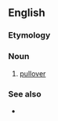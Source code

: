 ==English==

===Etymology===
{{suffix|en|pullover|y}}

===Noun===
{{en-noun|pullies}}

# {{lb|en|informal}} [[pullover]]

===See also===
* {{l|en|pulley}}